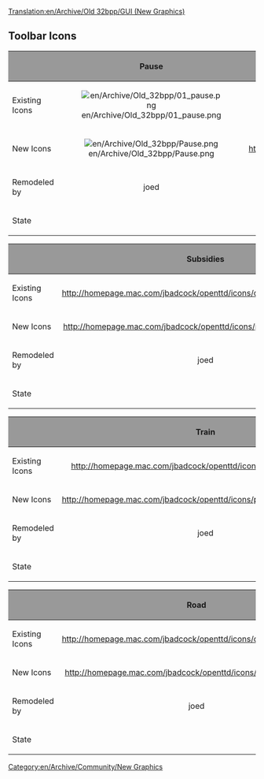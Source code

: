 [[Translation:en/Archive/Old 32bpp/GUI (New Graphics)]]
{{en/Linking}}

[[Category:en/Archive/Community/New Graphics]]
==Toolbar Icons==
{| border=2
!style="background:#999999;" | 
!style="background:#999999;" width="50" |Pause
!style="background:#999999;" width="50" |Play
!style="background:#999999;" width="50" |Fastforward
!style="background:#999999;" width="50" |Options
!style="background:#999999;" width="50" |Save
!style="background:#999999;" width="50" |Map
!style="background:#999999;" width="50" |Town Directory
|-
|Existing Icons
!align="center" |[[File:en/Archive/Old 32bpp/01 pause.png]]
!align="center" |
!align="center" |http://homepage.mac.com/jbadcock/openttd/icons/original/02_fastforward.png
!align="center" |http://homepage.mac.com/jbadcock/openttd/icons/original/03_options.png
!align="center" |http://homepage.mac.com/jbadcock/openttd/icons/original/04_savegame.png
!align="center" |http://homepage.mac.com/jbadcock/openttd/icons/original/05_map.png
!align="center" |http://homepage.mac.com/jbadcock/openttd/icons/original/06_towndirectory.png
|-
|New Icons
!align="center" |[[File:en/Archive/Old 32bpp/Pause.png]]
!align="center" |http://homepage.mac.com/jbadcock/openttd/icons/proposed/play.png
!align="center" |http://homepage.mac.com/jbadcock/openttd/icons/proposed/fastforward.png
!align="center" |http://homepage.mac.com/jbadcock/openttd/icons/proposed/cog.png
!align="center" |http://homepage.mac.com/jbadcock/openttd/icons/proposed/disk.png
!align="center" |http://homepage.mac.com/jbadcock/openttd/icons/proposed/compass.png
!align="center" |http://homepage.mac.com/jbadcock/openttd/icons/proposed/direction_sign.png
|-
|Remodeled by
!align="center" |joed
!align="center" |joed
!align="center" |joed
!align="center" |joed
!align="center" |joed
!align="center" |joed
!align="center" |joed
|-
|State
{{en/Archive/Old 32bpp/WIP}}	
{{en/Archive/Old 32bpp/WIP}}
{{en/Archive/Old 32bpp/WIP}}
{{en/Archive/Old 32bpp/WIP}}
{{en/Archive/Old 32bpp/WIP}}
{{en/Archive/Old 32bpp/WIP}}
{{en/Archive/Old 32bpp/WIP}}
|}
{| border=2
!style="background:#999999;" | 
!style="background:#999999;" width="50" |Subsidies
!style="background:#999999;" width="50" |Stations
!style="background:#999999;" width="50" |Finance
!style="background:#999999;" width="50" |Company Info
!style="background:#999999;" width="50" |Graphs
!style="background:#999999;" width="50" |League Table
!style="background:#999999;" width="50" |Fund Industry
|-
|Existing Icons
!align="center" |http://homepage.mac.com/jbadcock/openttd/icons/original/07_subsidies.png
!align="center" |http://homepage.mac.com/jbadcock/openttd/icons/original/08_stations.png
!align="center" |http://homepage.mac.com/jbadcock/openttd/icons/original/09_finance.png
!align="center" |http://homepage.mac.com/jbadcock/openttd/icons/original/10_companyinfo.png
!align="center" |http://homepage.mac.com/jbadcock/openttd/icons/original/11_graphs.png
!align="center" |http://homepage.mac.com/jbadcock/openttd/icons/original/12_leagetable.png
!align="center" |http://homepage.mac.com/jbadcock/openttd/icons/original/13_fundindustry.png
|-
|New Icons
!align="center" |http://homepage.mac.com/jbadcock/openttd/icons/proposed/parthenon.png
!align="center" |http://homepage.mac.com/jbadcock/openttd/icons/proposed/underground.png
!align="center" |http://homepage.mac.com/jbadcock/openttd/icons/proposed/vault.png
!align="center" |http://homepage.mac.com/jbadcock/openttd/icons/proposed/briefcase.png
!align="center" |http://homepage.mac.com/jbadcock/openttd/icons/proposed/graph.png
!align="center" |http://homepage.mac.com/jbadcock/openttd/icons/proposed/first_prize.png
!align="center" |http://homepage.mac.com/jbadcock/openttd/icons/proposed/factory.png
|-
|Remodeled by
!align="center" |joed
!align="center" |joed
!align="center" |joed
!align="center" |joed
!align="center" |joed
!align="center" |joed
!align="center" |joed
|-
|State
{{en/Archive/Old 32bpp/WIP}}
{{en/Archive/Old 32bpp/WIP}}
{{en/Archive/Old 32bpp/WIP}}
{{en/Archive/Old 32bpp/WIP}}
{{en/Archive/Old 32bpp/WIP}}
{{en/Archive/Old 32bpp/WIP}}
{{en/Archive/Old 32bpp/WIP}}
|}
{| border=2
!style="background:#999999;" |
!style="background:#999999;" width="50" |Train
!style="background:#999999;" width="50" |Vehicle
!style="background:#999999;" width="50" |Ship
!style="background:#999999;" width="50" |Plane
!style="background:#999999;" width="50" |Zoom In
!style="background:#999999;" width="50" |Zoom Out
!style="background:#999999;" width="50" |Rail
|-
|Existing Icons
!align="center" |http://homepage.mac.com/jbadcock/openttd/icons/original/14_train.png
!align="center" |http://homepage.mac.com/jbadcock/openttd/icons/original/15_vehicle.png
!align="center" |http://homepage.mac.com/jbadcock/openttd/icons/original/16_ship.png
!align="center" |http://homepage.mac.com/jbadcock/openttd/icons/original/17_plane.png
!align="center" |http://homepage.mac.com/jbadcock/openttd/icons/original/18_zoomin.png
!align="center" |http://homepage.mac.com/jbadcock/openttd/icons/original/19_zoomout.png
!align="center" |http://homepage.mac.com/jbadcock/openttd/icons/original/20_rail.png
|-
|New Icons
!align="center" |http://homepage.mac.com/jbadcock/openttd/icons/proposed/locomotive.png
!align="center" |http://homepage.mac.com/jbadcock/openttd/icons/proposed/truck.png
!align="center" |http://homepage.mac.com/jbadcock/openttd/icons/proposed/oceanliner.png
!align="center" |http://homepage.mac.com/jbadcock/openttd/icons/proposed/plane.png
!align="center" |http://homepage.mac.com/jbadcock/openttd/icons/proposed/zoom_in.png
!align="center" |http://homepage.mac.com/jbadcock/openttd/icons/proposed/zoom_out.png
!align="center" |http://homepage.mac.com/jbadcock/openttd/icons/proposed/rail.png
|-
|Remodeled by
!align="center" |joed
!align="center" |joed
!align="center" |joed
!align="center" |joed
!align="center" |joed
!align="center" |joed
!align="center" |joed
|-
|State
{{en/Archive/Old 32bpp/WIP}}
{{en/Archive/Old 32bpp/WIP}}
{{en/Archive/Old 32bpp/WIP}}
{{en/Archive/Old 32bpp/WIP}}
{{en/Archive/Old 32bpp/WIP}}
{{en/Archive/Old 32bpp/WIP}}
{{en/Archive/Old 32bpp/WIP}}
|}

{| border=2
!style="background:#999999;" |
!style="background:#999999;" width="50" |Road
!style="background:#999999;" width="50" |Seaport
!style="background:#999999;" width="50" |Airport
!style="background:#999999;" width="50" |Landscape
!style="background:#999999;" width="50" |Music
!style="background:#999999;" width="50" |News Reports
!style="background:#999999;" width="50" |Land Info
|-
|Existing Icons
!align="center" |http://homepage.mac.com/jbadcock/openttd/icons/original/21_road.png
!align="center" |http://homepage.mac.com/jbadcock/openttd/icons/original/22_seaport.png
!align="center" |http://homepage.mac.com/jbadcock/openttd/icons/original/23_airport.png
!align="center" |http://homepage.mac.com/jbadcock/openttd/icons/original/24_landscape.png
!align="center" |http://homepage.mac.com/jbadcock/openttd/icons/original/25_soundmusic.png
!align="center" |http://homepage.mac.com/jbadcock/openttd/icons/original/26_newsreports.png
!align="center" |http://homepage.mac.com/jbadcock/openttd/icons/original/27_landinfo.png
|-
|New Icons
!align="center" |http://homepage.mac.com/jbadcock/openttd/icons/proposed/road.png
!align="center" |http://homepage.mac.com/jbadcock/openttd/icons/proposed/waterway.png
!align="center" |http://homepage.mac.com/jbadcock/openttd/icons/proposed/runway.png
!align="center" |http://homepage.mac.com/jbadcock/openttd/icons/proposed/mountain.png
!align="center" |http://homepage.mac.com/jbadcock/openttd/icons/proposed/music.png
!align="center" |http://homepage.mac.com/jbadcock/openttd/icons/proposed/newspaper.png
!align="center" |http://homepage.mac.com/jbadcock/openttd/icons/proposed/info.png
|-
|Remodeled by
!align="center" |joed
!align="center" |joed
!align="center" |joed
!align="center" |joed
!align="center" |joed
!align="center" |joed
!align="center" |joed
|-
|State
{{en/Archive/Old 32bpp/WIP}}
{{en/Archive/Old 32bpp/WIP}}
{{en/Archive/Old 32bpp/WIP}}
{{en/Archive/Old 32bpp/WIP}}
{{en/Archive/Old 32bpp/WIP}}
{{en/Archive/Old 32bpp/WIP}}
{{en/Archive/Old 32bpp/WIP}}
|}